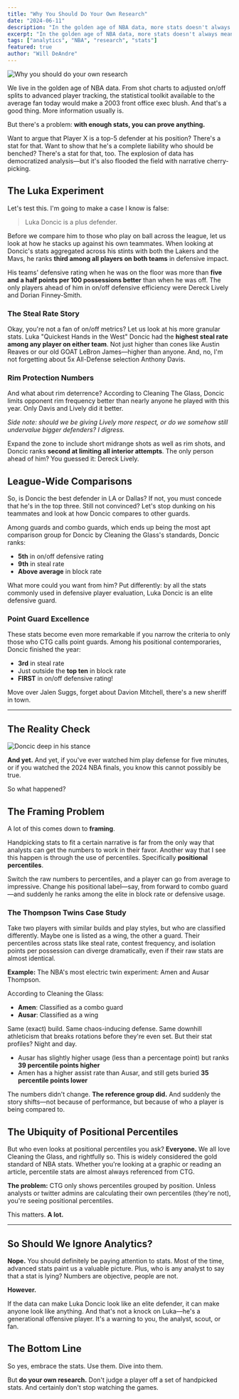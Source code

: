 ```yaml
---
title: "Why You Should Do Your Own Research"
date: "2024-06-11"
description: "In the golden age of NBA data, more stats doesn't always mean better analysis. Here's why cherry-picking numbers can make anyone look like anything—even Luka Doncic as an elite defender."
excerpt: "In the golden age of NBA data, more stats doesn't always mean better analysis. Here's why cherry-picking numbers can make anyone look like anything—even Luka Doncic as an elite defender."
tags: ["analytics", "NBA", "research", "stats"]
featured: true
author: "Will DeAndre"
---
```


![Why you should do your own research](https://dallashoopsjournal.com/wp-content/uploads/2025/04/84a2007e-9042-4813-b877-200d19e595c8_1200x800.jpeg)

We live in the golden age of NBA data. From shot charts to adjusted on/off splits to advanced player tracking, the statistical toolkit available to the average fan today would make a 2003 front office exec blush. And that's a good thing. More information usually is.

But there's a problem: **with enough stats, you can prove anything.**

Want to argue that Player X is a top-5 defender at his position? There's a stat for that. Want to show that he's a complete liability who should be benched? There's a stat for that, too. The explosion of data has democratized analysis—but it's also flooded the field with narrative cherry-picking.

## The Luka Experiment

Let's test this. I'm going to make a case I know is false:

> Luka Doncic is a plus defender.

Before we compare him to those who play on ball across the league, let us look at how he stacks up against his own teammates. When looking at Doncic's stats aggregated across his stints with both the Lakers and the Mavs, he ranks **third among all players on both teams** in defensive impact. 

His teams' defensive rating when he was on the floor was more than **five and a half points per 100 possessions better** than when he was off. The only players ahead of him in on/off defensive efficiency were Dereck Lively and Dorian Finney-Smith.

### The Steal Rate Story

Okay, you're not a fan of on/off metrics? Let us look at his more granular stats. Luka "Quickest Hands in the West" Doncic had the **highest steal rate among any player on either team**. Not just higher than cones like Austin Reaves or our old GOAT LeBron James—higher than anyone. And, no, I'm not forgetting about 5x All-Defense selection Anthony Davis.

### Rim Protection Numbers

And what about rim deterrence? According to Cleaning The Glass, Doncic limits opponent rim frequency better than nearly anyone he played with this year. Only Davis and Lively did it better. 

*Side note: should we be giving Lively more respect, or do we somehow still undervalue bigger defenders? I digress.*

Expand the zone to include short midrange shots as well as rim shots, and Doncic ranks **second at limiting all interior attempts**. The only person ahead of him? You guessed it: Dereck Lively.

## League-Wide Comparisons

So, is Doncic the best defender in LA or Dallas? If not, you must concede that he's in the top three. Still not convinced? Let's stop dunking on his teammates and look at how Doncic compares to other guards.

Among guards and combo guards, which ends up being the most apt comparison group for Doncic by Cleaning the Glass's standards, Doncic ranks:

- **5th** in on/off defensive rating
- **9th** in steal rate  
- **Above average** in block rate

What more could you want from him? Put differently: by all the stats commonly used in defensive player evaluation, Luka Doncic is an elite defensive guard.

### Point Guard Excellence

These stats become even more remarkable if you narrow the criteria to only those who CTG calls point guards. Among his positional contemporaries, Doncic finished the year:

- **3rd** in steal rate
- Just outside the **top ten** in block rate
- **FIRST** in on/off defensive rating!

Move over Jalen Suggs, forget about Davion Mitchell, there's a new sheriff in town.

---

## The Reality Check

![Doncic deep in his stance](https://cdn.nba.com/manage/2024/04/luka-def-1080-2149365948.jpg)

**And yet.** And yet, if you've ever watched him play defense for five minutes, or if you watched the 2024 NBA finals, you know this cannot possibly be true.

So what happened?

## The Framing Problem

A lot of this comes down to **framing**.

Handpicking stats to fit a certain narrative is far from the only way that analysts can get the numbers to work in their favor. Another way that I see this happen is through the use of percentiles. Specifically **positional percentiles**.

Switch the raw numbers to percentiles, and a player can go from average to impressive. Change his positional label—say, from forward to combo guard—and suddenly he ranks among the elite in block rate or defensive usage.

### The Thompson Twins Case Study

Take two players with similar builds and play styles, but who are classified differently. Maybe one is listed as a wing, the other a guard. Their percentiles across stats like steal rate, contest frequency, and isolation points per possession can diverge dramatically, even if their raw stats are almost identical.

**Example:** The NBA's most electric twin experiment: Amen and Ausar Thompson.

According to Cleaning the Glass:
- **Amen**: Classified as a combo guard
- **Ausar**: Classified as a wing

Same (exact) build. Same chaos-inducing defense. Same downhill athleticism that breaks rotations before they're even set. But their stat profiles? Night and day.

- Ausar has slightly higher usage (less than a percentage point) but ranks **39 percentile points higher**
- Amen has a higher assist rate than Ausar, and still gets buried **35 percentile points lower**

The numbers didn't change. **The reference group did.** And suddenly the story shifts—not because of performance, but because of who a player is being compared to.

## The Ubiquity of Positional Percentiles

But who even looks at positional percentiles you ask? **Everyone.** We all love Cleaning the Glass, and rightfully so. This is widely considered the gold standard of NBA stats. Whether you're looking at a graphic or reading an article, percentile stats are almost always referenced from CTG.

**The problem:** CTG only shows percentiles grouped by position. Unless analysts or twitter admins are calculating their own percentiles (they're not), you're seeing positional percentiles.

This matters. **A lot.**

---

## So Should We Ignore Analytics?

**Nope.** You should definitely be paying attention to stats. Most of the time, advanced stats paint us a valuable picture. Plus, who is any analyst to say that a stat is lying? Numbers are objective, people are not.

**However.**

If the data can make Luka Doncic look like an elite defender, it can make anyone look like anything. And that's not a knock on Luka—he's a generational offensive player. It's a warning to you, the analyst, scout, or fan.

## The Bottom Line

So yes, embrace the stats. Use them. Dive into them.

But **do your own research.** Don't judge a player off a set of handpicked stats. And certainly don't stop watching the games.